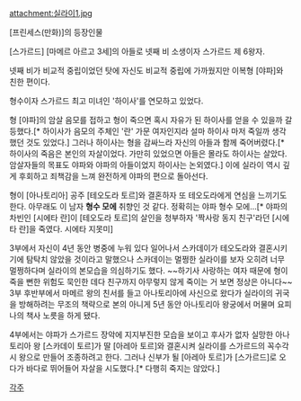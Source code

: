 attachment:실라이1.jpg

[프린세스(만화)]의 등장인물

[스가르드] [마메르 아르고 3세]의 아들로 넷째 비 소생이자 스가르드 제 6왕자.

넷째 비가 비교적 중립이었던 탓에 자신도 비교적 중립에 가까웠지만 이복형 [야파]와 친한 편이다.

형수이자 스가르드 최고 미녀인 '하이사'를 연모하고 있었다. 

형 [야파]의 암살 음모를 접하고 형이 죽으면 혹시 자유가 된 하이사를 얻을 수 있을까 갈등했다.[* 하이사가 음모의 주체인 '란' 가문 여자인지라 설마 하이사 마저 죽일까 생각했던 것도 있었다.]
그러나 하이사는 형을 감싸느라 자신의 아들과 함께 죽어버렸다.[* 하이사의 죽음은 본인의 자살이었다. 가만히 있었으면 아들은 몰라도 하이사는 살았다. 암살자들의 목표도 야파와 야파의 아들이었지 하이사는 논외였다.] 이에 실라이 역시 깊게 후회하고 죄책감을 느껴 완전하게 야파의 편으로 돌아선다.

형이 [아나토리아] 공주 [테오도라 토르]와 결혼하자 또 테오도라에게 연심을 느끼기도 한다. 아무래도 이 남자 '''형수 모에''' 취향인 것 같다. 정확히는 야파 형수 모에…[* 야파의 차빈인 [시에타 란]이 [테오도라 토르]의 살인을 청부하자 '짝사랑 동지 친구'라던 [시에타 란]을 죽였다. 시에타 지못미]

3부에서 자신이 4년 동안 병중에 누워 있다 일어나서 스카데이가 테오도라와 결혼시키기에 탐탁치 않았을 것이라고 말했으나 스카데이는 멀쩡한 실라이를 보자 오히려 너무 멀쩡하다며 실라이의 본모습을 의심하기도 했다. ~~하기사 사랑하는 여자 때문에 형이 죽을 뻔한 위험도 묵인한 데다 친구까지 아무렇지 않게 죽이는 거 보면 정상은 아니다~~ 3부 후반부에서 마메르 왕의 친서를 들고 아나토리아에 사신으로 왔다가 실라이의 귀국을 방해하려는 무조의 책략으로 본의 아니게 5년 동안 아나토리아 왕궁에서 머물며 요피나의 책사 노릇을 하게 됐다. 

4부에서는 야파가 스가르드 장악에 지지부진한 모습을 보이고 후사가 없자 실망한 아나토리아 왕 [스카데이 토르]가 딸 [아레아 토르]와 결혼시켜 실라이를 스가르드의 꼭수각시 왕으로 만들어 조종하려고 한다. 그러나 신부가 될 [아레아 토르]가 [스가르드]로 오다가 바다로 뛰어들어 자살을 시도했다.[* 다행히 죽지는 않았다.]

[[각주]]
